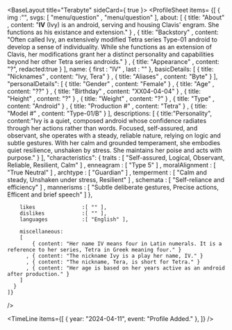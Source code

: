 
<BaseLayout title="Terabyte" sideCard={ true }>
  <ProfileSheet
    items=
    {[
      { 
        img                 :"",
        svgs:
        [
            "menu/question"
          , "menu/question"
        ],
        about:
        [
            { title: "About"      , content: "<b>IV</b> (Ivy) is an android, serving and housing Clavis' engram. She functions as his existance and extension." }
          , { title: "Backstory"  , content: "Often called Ivy, an extensively modified Tetra series Type-01 android to develop a sense of individuality. While she functions as an extension of Clavis, her modifications grant her a distinct personality and capabilities beyond her other Tetra series androids." }
          , { title: "Appearance" , content: "?", redacted:true }
        ],
        name:
        { 
            first           : "IV"
          , last            : ""
        },
        basicDetails:
        [
              { title: "Nicknames"    , content: "Ivy, Tera" }
            , { title: "Aliases"      , content: "Byte" }
        ],
        "personalDetails":
        [
            { title: "Gender"         , content: "Female" }
          , { title: "Age"            , content: "??" }
          , { title: "Birthday"       , content: "XX04-04-04" }
          , { title: "Height"         , content: "?" }
          , { title: "Weight"         , content: "?" }
          , { title: "Type"           , content: "Android" }
          , { title: "Production #"   , content: "Tetra" }
          , { title: "Model #"        , content: "Type-01/B" }
        ],
        descriptions:
        [
          { title:"Personality", content:"Ivy is a quiet, composed android whose confidence radiates through her actions rather than words. Focused, self-assured, and observant, she operates with a steady, reliable nature, relying on logic and subtle gestures. With her calm and grounded temperament, she embodies quiet resilience, unshaken by stress. She maintains her poise and acts with purpose." }
        ],
        "characteristics":
        {
            traits          : [ "Self-assured, Logical, Observant, Reliable, Resilient, Calm" ]
          , enneagram       : [ "Type 5" ]
          , moralAlignment  : [ "True Neutral" ]
          , archtype        : [ "Guardian" ]
          , temperment      : [ "Calm and steady, Unshaken under stress, Resilient" ]
          , schemata        : [ "Self-reliance and efficiency" ]
          , mannerisms      : [ "Subtle deliberate gestures, Precise actions, Efficent and brief speech" ]
        },

        likes               :[ "" ],
        dislikes            :[ "" ],
        languages           :[ "English" ],
        
        miscellaneous:
        [
            { content: "Her name IV means four in Latin numerals. It is a reference to her series, Tetra in Greek meaning four." }
          , { content: "The nickname Ivy is a play her name, IV." }
          , { content: "The nickname, Tera, is short for Tetra." }
          , { content: "Her age is based on her years active as an android after production." }
        ]
      }
    ]}
  />

  <TimeLine
    items={[
      { year: "2024-04-11", event: "Profile Added." },
    ]}
  />
</BaseLayout>